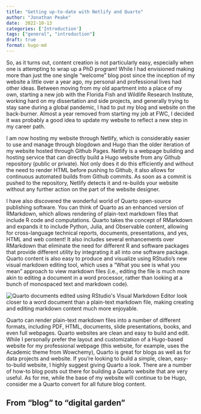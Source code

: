 ```yaml
---
title: "Getting up-to-date with Netlify and Quarto"
author: "Jonathan Peake"
date:  2022-10-13
categories: ['Introduction']
tags: ["general", "introduction"]
draft: true
format: hugo-md
---
```


So, as it turns out, content creation is not particularly easy, especially when one is attempting to wrap up a PhD program! While I had envisioned making more than just the one single "welcome" blog post since the inception of my website a little over a year ago, my personal and professional lives had other ideas. Between moving from my old apartment into a place of my own, starting a new job with the Florida Fish and Wildlife Research Institute, working hard on my dissertation and side projects, and generally trying to stay sane during a global pandemic, I had to put my blog and website on the back-burner. Almost a year removed from starting my job at FWC, I decided it was probably a good idea to update my website to reflect a new step in my career path.

I am now hosting my website through Netlify, which is considerably easier to use and manage through blogdown and Hugo than the older iteration of my website hosted through Github Pages. Netlify is a webpage building and hosting service that can directly build a Hugo website from any Github repository (public or private). Not only does it do this efficiently and without the need to render HTML before pushing to Github, it also allows for continuous automated builds from Github commits. As soon as a commit is pushed to the repository, Netlify detects it and re-builds your website without any further action on the part of the website designer.

I have also discovered the wonderful world of Quarto open-source publishing software. You can think of Quarto as an enhanced version of RMarkdown, which allows rendering of plain-text markdown files that include R code and computations. Quarto takes the concept of RMarkdown and expands it to include Python, Julia, and Observable content, allowing for cross-language technical reports, documents, presentations, and yes, HTML and web content! It also includes several enhancements over RMarkdown that eliminate the need for different R and software packages that provide different utility by integrating it all into one software package. Quarto content is also easy to produce and visualize using RStudio's new visual markdown editing tool, which uses a "What you see is what you mean" approach to view markdown files (i.e., editing the file is much more akin to editing a document in a word processor, rather than looking at a bunch of monospaced text and markdown code).

![](images/paste-5B6D737A.png "Quarto documents edited using RStudio's Visual Markdown Editor look closer to a word document than a plain-text markdown file, making creating and editing markdown content much more enjoyable.")

Quarto can render plain-text markdown files into a number of different formats, including PDF, HTML, documents, slide presentations, books, and even full webpages. Quarto websites are clean and easy to build and edit. While I personally prefer the layout and customization of a Hugo-based website for my professional webpage (this website, for example, uses the Academic theme from Wowchemy), Quarto is great for blogs as well as for data projects and website. If you're looking to build a simple, clean, easy-to-build website, I highly suggest giving Quarto a look. There are a number of how-to blog posts out there for building a Quarto website that are very useful. As for me, while the base of my website will continue to be Hugo, consider me a Quarto convert for all future blog content.

## From "blog" to "digital garden"
